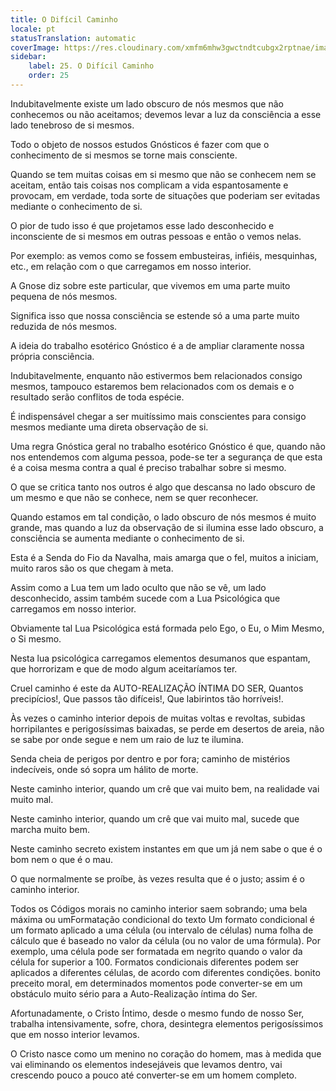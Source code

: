 ```yaml
---
title: O Difícil Caminho
locale: pt
statusTranslation: automatic
coverImage: https://res.cloudinary.com/xmfm6mhw3gwctndtcubgx2rptnae/image/upload/v1741354419/small_cover_la_gran_rebelion_28716e29d2.webp
sidebar:
    label: 25. O Difícil Caminho
    order: 25
---
```

Indubitavelmente existe um lado obscuro de nós mesmos que não conhecemos ou não aceitamos; devemos levar a luz da consciência a esse lado tenebroso de si mesmos.

Todo o objeto de nossos estudos Gnósticos é fazer com que o conhecimento de si mesmos se torne mais consciente.

Quando se tem muitas coisas em si mesmo que não se conhecem nem se aceitam, então tais coisas nos complicam a vida espantosamente e provocam, em verdade, toda sorte de situações que poderiam ser evitadas mediante o conhecimento de si.

O pior de tudo isso é que projetamos esse lado desconhecido e inconsciente de si mesmos em outras pessoas e então o vemos nelas.

Por exemplo: as vemos como se fossem embusteiras, infiéis, mesquinhas, etc., em relação com o que carregamos em nosso interior.

A Gnose diz sobre este particular, que vivemos em uma parte muito pequena de nós mesmos.

Significa isso que nossa consciência se estende só a uma parte muito reduzida de nós mesmos.

A ideia do trabalho esotérico Gnóstico é a de ampliar claramente nossa própria consciência.

Indubitavelmente, enquanto não estivermos bem relacionados consigo mesmos, tampouco estaremos bem relacionados com os demais e o resultado serão conflitos de toda espécie.

É indispensável chegar a ser muitíssimo mais conscientes para consigo mesmos mediante uma direta observação de si.

Uma regra Gnóstica geral no trabalho esotérico Gnóstico é que, quando não nos entendemos com alguma pessoa, pode-se ter a segurança de que esta é a coisa mesma contra a qual é preciso trabalhar sobre si mesmo.

O que se critica tanto nos outros é algo que descansa no lado obscuro de um mesmo e que não se conhece, nem se quer reconhecer.

Quando estamos em tal condição, o lado obscuro de nós mesmos é muito grande, mas quando a luz da observação de si ilumina esse lado obscuro, a consciência se aumenta mediante o conhecimento de si.

Esta é a Senda do Fio da Navalha, mais amarga que o fel, muitos a iniciam, muito raros são os que chegam à meta.

Assim como a Lua tem um lado oculto que não se vê, um lado desconhecido, assim também sucede com a Lua Psicológica que carregamos em nosso interior.

Obviamente tal Lua Psicológica está formada pelo Ego, o Eu, o Mim Mesmo, o Si mesmo.

Nesta lua psicológica carregamos elementos desumanos que espantam, que horrorizam e que de modo algum aceitaríamos ter.

Cruel caminho é este da AUTO-REALIZAÇÃO ÍNTIMA DO SER, Quantos precipícios!, Que passos tão difíceis!, Que labirintos tão horríveis!.

Às vezes o caminho interior depois de muitas voltas e revoltas, subidas horripilantes e perigosíssimas baixadas, se perde em desertos de areia, não se sabe por onde segue e nem um raio de luz te ilumina.

Senda cheia de perigos por dentro e por fora; caminho de mistérios indecíveis, onde só sopra um hálito de morte.

Neste caminho interior, quando um crê que vai muito bem, na realidade vai muito mal.

Neste caminho interior, quando um crê que vai muito mal, sucede que marcha muito bem.

Neste caminho secreto existem instantes em que um já nem sabe o que é o bom nem o que é o mau.

O que normalmente se proíbe, às vezes resulta que é o justo; assim é o caminho interior.

Todos os Códigos morais no caminho interior saem sobrando; uma bela máxima ou umFormatação condicional do texto
Um formato condicional é um formato aplicado a uma célula (ou intervalo de células) numa folha de cálculo que é baseado no valor da célula (ou no valor de uma fórmula). Por exemplo, uma célula pode ser formatada em negrito quando o valor da célula for superior a 100. Formatos condicionais diferentes podem ser aplicados a diferentes células, de acordo com diferentes condições. bonito preceito moral, em determinados momentos pode converter-se em um obstáculo muito sério para a Auto-Realização íntima do Ser.

Afortunadamente, o Cristo Íntimo, desde o mesmo fundo de nosso Ser, trabalha intensivamente, sofre, chora, desintegra elementos perigosíssimos que em nosso interior levamos.

O Cristo nasce como um menino no coração do homem, mas à medida que vai eliminando os elementos indesejáveis que levamos dentro, vai crescendo pouco a pouco até converter-se em um homem completo.

